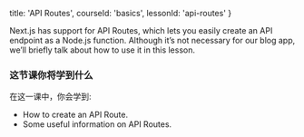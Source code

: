 
  title: 'API Routes',
  courseId: 'basics',
  lessonId: 'api-routes'
}

Next.js has support for API Routes, which lets you easily create an API endpoint as a Node.js function. Although it’s not necessary for our blog app, we’ll briefly talk about how to use it in this lesson.

### 这节课你将学到什么

在这一课中，你会学到:

- How to create an API Route.
- Some useful information on API Routes.

